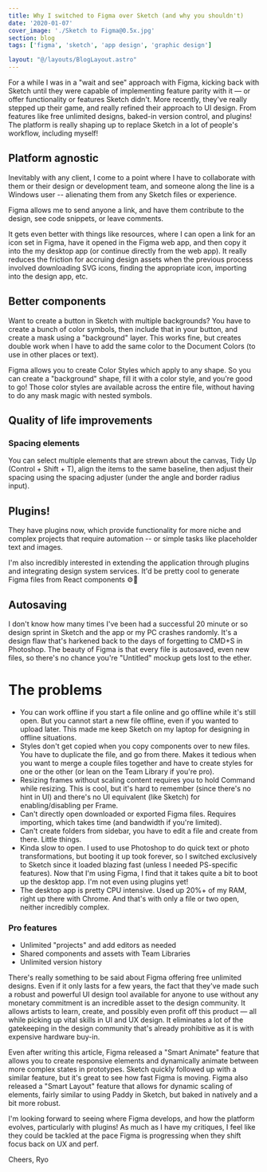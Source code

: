 ```yaml
---
title: Why I switched to Figma over Sketch (and why you shouldn't)
date: '2020-01-07'
cover_image: './Sketch to Figma@0.5x.jpg'
section: blog
tags: ['figma', 'sketch', 'app design', 'graphic design']

layout: "@/layouts/BlogLayout.astro"
---
```


For a while I was in a "wait and see" approach with Figma, kicking back with Sketch until they were capable of implementing feature parity with it — or offer functionality or features Sketch didn't. More recently, they've really stepped up their game, and really refined their approach to UI design. From features like free unlimited designs, baked-in version control, and plugins! The platform is really shaping up to replace Sketch in a lot of people's workflow, including myself!

## Platform agnostic

Inevitably with any client, I come to a point where I have to collaborate with them or their design or development team, and someone along the line is a Windows user -- alienating them from any Sketch files or experience.

Figma allows me to send anyone a link, and have them contribute to the design, see code snippets, or leave comments.

It gets even better with things like resources, where I can open a link for an icon set in Figma, have it opened in the Figma web app, and then copy it into the my desktop app (or continue directly from the web app). It really reduces the friction for accruing design assets when the previous process involved downloading SVG icons, finding the appropriate icon, importing into the design app, etc.

## Better components

Want to create a button in Sketch with multiple backgrounds? You have to create a bunch of color symbols, then include that in your button, and create
a mask using a "background" layer. This works fine, but creates double work when I have to add the same color to the Document Colors (to use in other places or text).

Figma allows you to create Color Styles which apply to any shape. So you can create a "background" shape, fill it with a color style, and you're good to go! Those color styles are available across the entire file, without having to do any mask magic with nested symbols.

## Quality of life improvements

### Spacing elements

You can select multiple elements that are strewn about the canvas, Tidy Up (Control + Shift + T), align the items to the same baseline, then adjust their spacing using the spacing adjuster (under the angle and border radius input).

## Plugins!

They have plugins now, which provide functionality for more niche and complex projects that require automation -- or simple tasks like placeholder text and images.

I'm also incredibly interested in extending the application through plugins and integrating design system services. It'd be pretty cool to generate Figma files from React components ⚙️🔧

## Autosaving

I don't know how many times I've been had a successful 20 minute or so design sprint in Sketch and the app or my PC crashes randomly. It's a design flaw that's harkened back to the days of forgetting to CMD+S in Photoshop. The beauty of Figma is that every file is autosaved, even new files, so there's no chance you're "Untitled" mockup gets lost to the ether.

# The problems

- You can work offline if you start a file online and go offline while it's still open. But you cannot start a new file offline, even if you wanted to upload later. This made me keep Sketch on my laptop for designing in offline situations.
- Styles don't get copied when you copy components over to new files. You have to duplicate the file, and go from there. Makes it tedious when you want to merge a couple files together and have to create styles for one or the other (or lean on the Team Library if you're pro).
- Resizing frames without scaling content requires you to hold Command while resizing. This is cool, but it's hard to remember (since there's no hint in UI) and there's no UI equivalent (like Sketch) for enabling/disabling per Frame.
- Can't directly open downloaded or exported Figma files. Requires importing, which takes time (and bandwidth if you're limited).
- Can't create folders from sidebar, you have to edit a file and create from there. Little things.
- Kinda slow to open. I used to use Photoshop to do quick text or photo transformations, but booting it up took forever, so I switched exclusively to Sketch since it loaded blazing fast (unless I needed PS-specific features). Now that I'm using Figma, I find that it takes quite a bit to boot up the desktop app. I'm not even using plugins yet!
- The desktop app is pretty CPU intensive. Used up 20%+ of my RAM, right up there with Chrome. And that's with only a file or two open, neither incredibly complex.

### Pro features

- Unlimited "projects" and add editors as needed
- Shared components and assets with Team Libraries
- Unlimited version history

There's really something to be said about Figma offering free unlimited designs. Even if it only lasts for a few years, the fact that they've made such a robust and powerful UI design tool available for anyone to use without any monetary commitment is an incredible asset to the design community. It allows artists to learn, create, and possibly even profit off this product — all while picking up vital skills in UI and UX design. It eliminates a lot of the gatekeeping in the design community that's already prohibitive as it is with expensive hardware buy-in.

Even after writing this article, Figma released a "Smart Animate" feature that allows you to create responsive elements and dynamically animate between more complex states in prototypes. Sketch quickly followed up with a similar feature, but it's great to see how fast Figma is moving. Figma also released a "Smart Layout" feature that allows for dynamic scaling of elements, fairly similar to using Paddy in Sketch, but baked in natively and a bit more robust.

I'm looking forward to seeing where Figma develops, and how the platform evolves, particularly with plugins! As much as I have my critiques, I feel like they could be tackled at the pace Figma is progressing when they shift focus back on UX and perf.

Cheers,
Ryo
